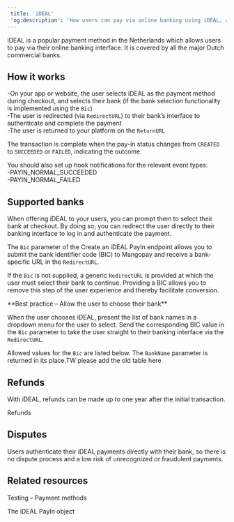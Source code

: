 ```yaml
---  
 title: 'iDEAL'  
 'og:description': 'How users can pay via online banking using iDEAL, a popular payment method in the Netherlands.'  
---  
```


iDEAL is a popular payment method in the Netherlands which allows users to pay via their online banking interface. It is covered by all the major Dutch commercial banks.   

## How it works  
-On your app or website, the user selects iDEAL as the payment method during checkout, and selects their bank (if the bank selection functionality is implemented using the `Bic`)  
-The user is redirected (via `RedirectURL`) to their bank’s interface to authenticate and complete the payment  
-The user is returned to your platform on the `ReturnURL`  

The transaction is complete when the pay-in status changes from `CREATED` to `SUCCEEDED` or `FAILED`, indicating the outcome.   

You should also set up hook notifications for the relevant event types:   
-PAYIN_NORMAL_SUCCEEDED  
-PAYIN_NORMAL_FAILED  

## Supported banks  

When offering iDEAL to your users, you can prompt them to select their bank at checkout. By doing so, you can redirect the user directly to their banking interface to log in and authenticate the payment.  

The `Bic` parameter of the Create an iDEAL PayIn endpoint allows you to submit the bank identifier code (BIC) to Mangopay and receive a bank-specific URL in the `RedirectURL`.  

If the `Bic` is not supplied, a generic `RedirectURL` is provided at which the user must select their bank to continue. Providing a BIC allows you to remove this step of the user experience and thereby facilitate conversion.  

<Note>  
**Best practice – Allow the user to choose their bank** 
  
When the user chooses iDEAL, present the list of bank names in a dropdown menu for the user to select. Send the corresponding BIC value in the `Bic` parameter to take the user straight to their banking interface via the `RedirectURL`.  
</Note>  

Allowed values for the `Bic` are listed below. The `BankName` parameter is returned in its place.TW please add the old table here  

## Refunds  

With iDEAL, refunds can be made up to one year after the initial transaction.  

<Card title="Article">Refunds</Card>  

## Disputes  

Users authenticate their iDEAL payments directly with their bank, so there is no dispute process and a low risk of unrecognized or fraudulent payments.  

## Related resources  

<Card title="Dev tools">Testing – Payment methods</Card>  

<Card title="Endpoints">The iDEAL PayIn object</Card>